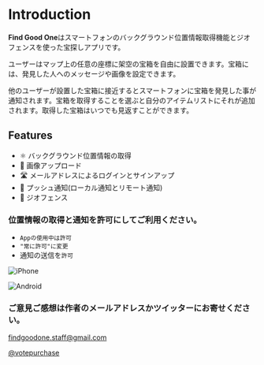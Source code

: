 # Introduction

**Find Good One**はスマートフォンのバックグラウンド位置情報取得機能とジオフェンスを使った宝探しアプリです。

ユーザーはマップ上の任意の座標に架空の宝箱を自由に設置できます。宝箱には、発見した人へのメッセージや画像を設定できます。

他のユーザーが設置した宝箱に接近するとスマートフォンに宝箱を発見した事が通知されます。宝箱を取得することを選ぶと自分のアイテムリストにそれが追加されます。取得した宝箱はいつでも見返すことができます。


## Features

- ⚛️ バックグラウンド位置情報の取得
- 📝 画像アップロード
- 🛣 メールアドレスによるログインとサインアップ
- 📱 プッシュ通知(ローカル通知とリモート通知)
- 🥇 ジオフェンス

### 位置情報の取得と通知を許可にしてご利用ください。

- `Appの使用中は許可`
- `"常に許可"に変更`
- 通知の送信を`許可`

![iPhone](./img21.png)

![Android](./img22.jpg)

### ご意見ご感想は作者のメールアドレスかツイッターにお寄せください。

findgoodone.staff@gmail.com

[@votepurchase](https://twitter.com/votepurchase)